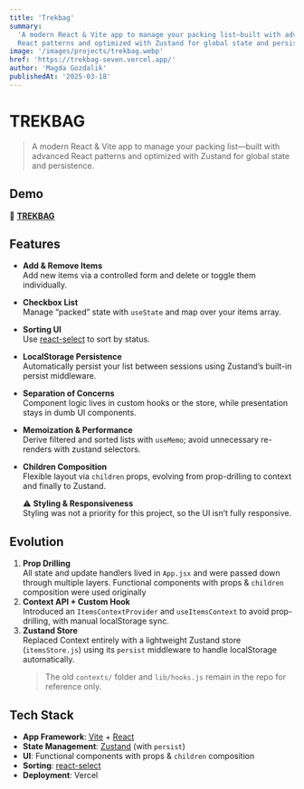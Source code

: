 ```yaml
---
title: 'Trekbag'
summary:
  'A modern React & Vite app to manage your packing list—built with advanced
  React patterns and optimized with Zustand for global state and persistence.'
image: '/images/projects/trekbag.webp'
href: 'https://trekbag-seven.vercel.app/'
author: 'Magda Gozdalik'
publishedAt: '2025-03-18'
---
```


# TREKBAG

> A modern React & Vite app to manage your packing list—built with advanced
> React patterns and optimized with Zustand for global state and persistence.

## Demo

🔗 **<a href="https://trekbag-seven.vercel.app" target="_blank">TREKBAG</a>**

## Features

- **Add & Remove Items**  
  Add new items via a controlled form and delete or toggle them individually.
- **Checkbox List**  
  Manage “packed” state with `useState` and map over your items array.
- **Sorting UI**  
  Use [react-select](https://react-select.com) to sort by status.
- **LocalStorage Persistence**  
  Automatically persist your list between sessions using Zustand’s built-in
  persist middleware.
- **Separation of Concerns**  
  Component logic lives in custom hooks or the store, while presentation stays
  in dumb UI components.
- **Memoization & Performance**  
  Derive filtered and sorted lists with `useMemo`; avoid unnecessary re-renders
  with zustand selectors.
- **Children Composition**  
   Flexible layout via `children` props, evolving from prop-drilling to context
  and finally to Zustand.

  ⚠️ **Styling & Responsiveness**  
  Styling was not a priority for this project, so the UI isn’t fully responsive.

## Evolution

1. **Prop Drilling**  
   All state and update handlers lived in `App.jsx` and were passed down through
   multiple layers. Functional components with props & `children` composition
   were used originally
2. **Context API + Custom Hook**  
   Introduced an `ItemsContextProvider` and `useItemsContext` to avoid
   prop-drilling, with manual localStorage sync.
3. **Zustand Store**  
   Replaced Context entirely with a lightweight Zustand store (`itemsStore.js`)
   using its `persist` middleware to handle localStorage automatically.
   > The old `contexts/` folder and `lib/hooks.js` remain in the repo for
   > reference only.

## Tech Stack

- **App Framework**: [Vite](https://vitejs.dev/) + [React](https://reactjs.org/)
- **State Management**:
  [Zustand](https://zustand.docs.pmnd.rs/getting-started/introduction) (with
  `persist`)
- **UI**: Functional components with props & `children` composition
- **Sorting**: [react-select](https://react-select.com)
- **Deployment**: Vercel
